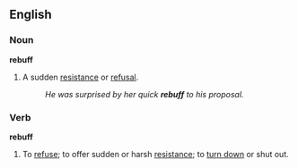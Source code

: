 ==English==
===Noun===
'''rebuff'''
#A sudden [[resistance]] or [[refusal]].
#:''He was surprised by her quick '''rebuff''' to his proposal.''

===Verb===
'''rebuff'''
#To [[refuse]]; to offer sudden or harsh [[resistance]]; to [[turn down]] or shut out.